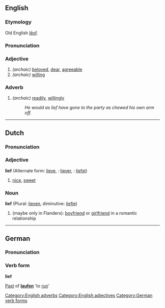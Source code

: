 ==English==
===Etymology===
Old English [[leof|lēof]].

===Pronunciation===
{{IPA|/li:f/}}

===Adjective===
{{en-ad|lief}}
# ''(archaic)'' [[beloved]], [[dear]], [[agreeable]]
# ''(archaic)'' [[willing]]

===Adverb===
{{en-ad|lief}}
# ''(archaic)'' [[readily]], [[willingly]]
#:''He would as lief have gone to the party as chewed his own arm off.''

[[Category:English adverbs]]
[[Category:English adjectives]]

----

==Dutch==
===Pronunciation===
{{IPA|[liːf]}}

===Adjective===
'''lief''' (Alternate form: [[lieve]], {{compar}}: [[liever]], {{superl}}: [[liefst]])

# [[nice]], [[sweet]]

===Noun===
'''lief''' (Plural: [[lieven]], diminutive: [[liefje]])

# (maybe only in Flanders): [[boyfriend]] or [[girlfriend]] in a romantic relationship

----
==German==
===Pronunciation===
{{IPA|[liːf]}}

===Verb form===
'''lief'''

[[Past]] of '''[[laufen]]''' 'to [[run]]'

[[Category:German verb forms]]